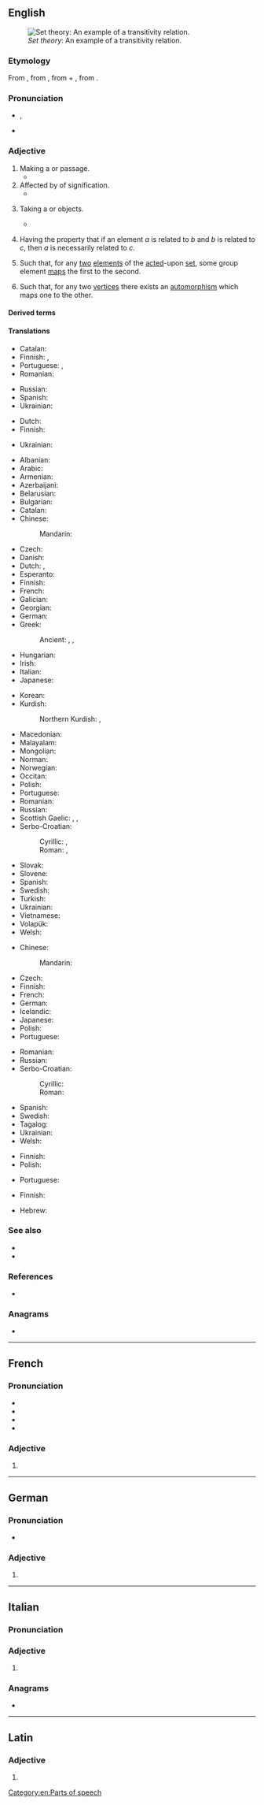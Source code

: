 ==English==
[[File:Transitive.PNG|thumb|''Set theory'': An example of a transitivity relation.]]

===Etymology===
From {{etyl|la|en}} {{m|la|trānsitīvus}}, from {{m|la|trānsitus}}, from {{m|la|trāns||across}} + {{m|la|itus}}, from {{m|la|eō||to go}}.

===Pronunciation===
* {{enPR|trăn'zĭtĭv}}, {{IPA|en|/ˈtɹænzɪtɪv/}}
* {{audio|en|en-us-transitive.ogg|Audio (US)}}

===Adjective===
{{en-adj|-}}

# Making a {{l|en|transit}} or passage.
#* {{quote-book|en|year=1841-1843|author=[[w:Ralph Waldo Emerson|Ralph Waldo Emerson]]|title=The Poet|passage=For all symbols are fluxional; all language is vehicular and '''''transitive''''', and is good, as ferries and horses are, for conveyance, not as farms and houses are, for homestead.}}
# Affected by {{l|en|transference}} of signification.
#* {{quote-book|en|year=1843|title=A System of Logic, Ratiocinative and Inductive|author=[[w:John Stuart Mill|John Stuart Mill]]|passage=By far the greater part of the '''transitive''' or derivative applications of words depend on casual and unaccountable caprices of the feelings or the fancy.}}
# {{lb|en|grammar|of a verb}} Taking a {{l|en|direct object}} or objects.
#: {{ant|en|intransitive}}
#: {{ux|en|The English verb "to notice" is a '''transitive''' verb, because we say things like "She noticed <em>a problem</em>".}}
#* {{quote-book|en|year=1908|author=[[w:G. K. Chesterton|G. K. Chesterton]]|title=Orthodoxy|passage=Men have tried to turn "revolutionise" from a '''transitive''' to an intransitive verb.}}
# {{lb|en|set theory|of a [[relation]] on a [[set]]}} Having the property that if an element ''a'' is related to ''b'' and ''b'' is related to ''c'', then ''a'' is necessarily related to ''c''.
#: {{ant|en|intransitive|nontransitive}}
#: {{ux|en|"Is an ancestor of" is a '''transitive''' relation: if Alice is an ancestor of Bob, and Bob is an ancestor of Carol, then Alice is an ancestor of Carol.}}
# {{lb|en|algebra|of a [[group action]]}} Such that, for any [[two]] [[element]]s of the [[act]]ed-upon [[set]], some group element [[map]]s the first to the second.
# {{lb|en|graph theory|of a [[graph]]}} Such that, for any two [[vertex|vertices]] there exists an [[automorphism]] which maps one to the other.

====Derived terms====
{{der4|en
|ambitransitive|bitransitive|ditransitive|monotransitive|unitransitive
|complex transitive|quasi-transitive|semi-transitive
|transitively|transitiveness|transitive verb
}}

====Translations====
{{trans-top|making a transit or passage}}
* Catalan: {{t+|ca|transitiu}}
* Finnish: {{t+|fi|siirtyvä}}, {{t+|fi|kulkeva}}
* Portuguese: {{t+|pt|transitivo}}, {{t+|pt|transitório}}
* Romanian: {{t+|ro|tranzitiv}}
{{trans-mid}}
* Russian: {{t+|ru|перехо́дный}}
* Spanish: {{t+|es|transitivo}}
* Ukrainian: {{t+|uk|перехідни́й}}
{{trans-bottom}}

{{trans-top|affected by transference of signification}}
* Dutch: {{t+|nl|overdrachtelijk}}
* Finnish: {{t+|fi|muuttuva}}
{{trans-mid}}
* Ukrainian: {{t|uk|о́бразний}}
{{trans-bottom}}

{{trans-top|grammar, of a verb: taking an object or objects}}
* Albanian: {{t+|sq|kalimtar}}
* Arabic: {{t|ar|مُتَعَدٍّ}} {{qualifier|indefinite}}
* Armenian: {{t+|hy|անցողական}}
* Azerbaijani: {{t+|az|təsirli}}
* Belarusian: {{t|be|перахо́дны}}
* Bulgarian: {{t+|bg|прехо́ден}}
* Catalan: {{t+|ca|transitiu}}
* Chinese:
*: Mandarin: {{t+|cmn|及物|tr=jíwù}}
* Czech: {{t+|cs|přechodný}}
* Danish: {{t+|da|transitiv}}
* Dutch: {{t+|nl|overgankelijk}}, {{t+|nl|transitief}}
* Esperanto: {{t+|eo|transitiva}}
* Finnish: {{t+|fi|transitiivinen}}
* French: {{t+|fr|transitif}}
* Galician: {{t|gl|transitivo}}
* Georgian: {{t|ka|გარდამავალი}}
* German: {{t+|de|transitiv}}
* Greek: {{t+|el|μεταβατικός}}
*: Ancient: {{t|grc|μεταβατικός}}, {{t|grc|ἀλλοπαθής}}, {{t|grc|διαβιβαστικός}}
* Hungarian: {{t+|hu|tárgyas}}
* Irish: {{t|ga|aistreach}}
* Italian: {{t+|it|transitivo}}
* Japanese: {{t|ja|他動|tr=たどう, tadō}}
{{trans-mid}}
* Korean: {{t|ko|타동(他動)}}
* Kurdish:
*: Northern Kurdish: {{t+|kmr|têper}}, {{t+|kmr|gerguhêz}}
* Macedonian: {{t|mk|преоден}}
* Malayalam: {{t|ml|സകർമ്മകക്രിയ}}
* Mongolian: {{t+|mn|тусах}}
* Norman: {{t|nrf|transitif}}
* Norwegian: {{t+|no|transitiv}}
* Occitan: {{t+|oc|transitiu}}
* Polish: {{t+|pl|przechodni}}
* Portuguese: {{t+|pt|transitivo}}
* Romanian: {{t+|ro|tranzitiv}}
* Russian: {{t+|ru|перехо́дный}}
* Scottish Gaelic: {{t|gd|aisigeach}}, {{t|gd|aistreach}}, {{t|gd|asdolach}}
* Serbo-Croatian:
*: Cyrillic: {{t|sh|пре́лазан}}, {{t|sh|прије́лазан}}
*: Roman: {{t+|sh|prélazan}}, {{t+|sh|prijélazan}}
* Slovak: {{t|sk|prechodný}}
* Slovene: {{t|sl|prehoden}}
* Spanish: {{t+|es|transitivo}}
* Swedish: {{t+|sv|transitiv}}
* Turkish: {{t+|tr|geçişli}}
* Ukrainian: {{t+|uk|перехідни́й}}
* Vietnamese: {{t+|vi|ngoại }}
* Volapük: {{t+|vo|loveädik}}
* Welsh: {{t+|cy|anghyflawn}}
{{trans-bottom}}

{{trans-top|set theory, of a relation on a set}}
* Chinese:
*: Mandarin: {{t+|cmn|传递性|tr=chuándìxìng}}
* Czech: {{t+|cs|tranzitivní}}
* Finnish: {{t+|fi|transitiivinen}}
* French: {{t+|fr|transitif}}
* German: {{t+|de|transitiv}}
* Icelandic: {{t|is|gegnvirkur}}
* Japanese: {{t|ja|推移的|tr=すいいてき, suiiteki}}
* Polish: {{t+|pl|przechodni}}
* Portuguese: {{t+|pt|transitivo}}
{{trans-mid}}
* Romanian: {{t+|ro|tranzitiv}}
* Russian: {{t+|ru|перехо́дный}}
* Serbo-Croatian:
*: Cyrillic: {{t|sh|тра̏нзитӣван}}
*: Roman: {{t+|sh|trȁnzitīvan}}
* Spanish: {{t+|es|transitivo}}
* Swedish: {{t+|sv|transitiv}}
* Tagalog: {{t|tl|palipat}}
* Ukrainian: {{t+|uk|перехідни́й}}
* Welsh: {{t|cy|trosaidd}}
{{trans-bottom}}

{{trans-top|of a group action}}
* Finnish: {{t+|fi|transitiivinen}}
* Polish: {{t|pl|tranzytywny}}
{{trans-mid}}
* Portuguese: {{t+|pt|transitivo}}
{{trans-bottom}}

{{trans-top|of a graph}}
* Finnish: {{t+|fi|transitiivinen}}
{{trans-mid}}
* Hebrew: {{t|he|טרנזיטיבי}}
{{trans-bottom}}

===See also===
* {{l|en|reflexive}}<!--mathematics sense-->
* {{l|en|symmetric}}<!--mathematics sense-->

===References===
* {{R:Webster 1913}}

===Anagrams===
* {{anagrams|en|a=aeiinrsttv|revisitant}}

[[Category:en:Parts of speech]]

----

==French==

===Pronunciation===
* {{fr-IPA}}
* {{audio|fr|LL-Q150 (fra)-WikiLucas00-transitive.wav|Audio}}
* {{rhymes|fr|iv}}
* {{homophones|fr|transitives}}

===Adjective===
{{head|fr|adjective form}}

# {{feminine singular of|fr|transitif}}

----

==German==

===Pronunciation===
* {{audio|de|De-transitive.ogg|Audio}}

===Adjective===
{{head|de|adjective form}}

# {{de-adj form of|transitiv}}

----

==Italian==

===Pronunciation===
{{it-pr|tran[s]itìve,transitìve}}

===Adjective===
{{it-adj-form|f-p}}

# {{adj form of|it|transitivo||f|p}}

===Anagrams===
* {{anagrams|it|a=aeiinrsttv|intervista|intestarvi|intraviste|rinvestita|rinvitaste|strinatevi|vetrinasti|vetrinista}}

----

==Latin==

===Adjective===
{{la-adj-form|trānsitīve}}

# {{inflection of|la|trānsitīvus||voc|m|s}}